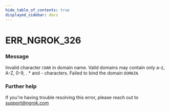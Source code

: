 ```yaml
---
hide_table_of_contents: true
displayed_sidebar: docs
---
```



# ERR_NGROK_326

### Message

Invalid character `CHAR` in domain name. Valid domains may contain only a-z, A-Z, 0-9, . \* and - characters. Failed to bind the domain `DOMAIN`.

<ErrorDetails error="err_ngrok_326" />

### Further help

If you're having trouble resolving this error, please reach out to [support@ngrok.com](mailto:support@ngrok.com?subject=Help%20with%20ERR_NGROK_326)
